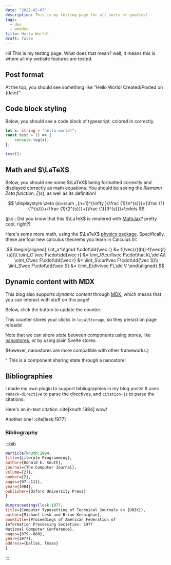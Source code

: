 ```yaml
---
date: "2022-02-07"
description: This is my testing page for all sorts of goodies!
tags:
  - dev
  - webdev
title: Hello World!
draft: false
---
```



Hi! This is my testing page. What does that mean? well, it means this is where all my website features are tested.

## Post format

At the top, you should see something like “Hello World! Created/Posted on \{date\}”.

## Code block styling

Below, you should see a code block of typescript, colored in correctly.

```ts
let x: string = "hello world!";
const test = () => {
	console.log(x);
};

test();
```

## Math and $\LaTeX$

Below, you should see some $\LaTeX$ being formatted correctly and displayed correctly as math equations. You should be seeing the _Riemann Zeta function_, $\zeta(s)$, as well as its definition!

$$
\displaystyle \zeta (s)=\sum _{n=1}^{\infty }{\frac {1}{n^{s}}}={\frac {1}{1^{s}}}+{\frac {1}{2^{s}}}+{\frac {1}{3^{s}}}+\cdots
$$

(p.s.: Did you know that this $\LaTeX$ is rendered with [MathJax](https://www.mathjax.org/)? pretty cool, right?)

Here's some more math, using the $\LaTeX$ [physics package](https://ctan.org/pkg/physics?lang=en). Specifically, these are four new calculus theorems you learn in Calculus III:

$$
\begin{aligned}
	\int_a^b\grad f\cdot\dd{\vec r} &= f(\vec{r}(b))-f(\vec{r}(a))\\
	\oint_C \vec F\cdot\dd{\vec r} &= \iint_R\curl\vec F\cdot\hat k\,\dd A\\
	\oint_C\vec F\cdot\dd{\vec r} &= \iint_S\curl\vec F\cdot\dd{\vec S}\\
	\iint_S\vec F\cdot\dd{\vec S} &= \iiint_E\div\vec F\,\dd V
\end{aligned}
$$

## Dynamic content with MDX

This blog also supports _dynamic content_ through [MDX](https://mdxjs.com/), which means that you can interact with stuff on this page!

Below, click the button to update the counter.

<div class="text-center">
	<Counter client:idle />
</div>

This counter stores your clicks in `localStorage`, so they persist on page reloads!

<div class="text-center">
	<PersistentCounter client:idle />
</div>

Note that we can _share state_ between components using stores, like [nanostores](https://github.com/nanostores/nanostores), or by using plain Svelte stores.

(However, nanostores are more compatible with other frameworks.)

<div class="text-center">
	<CounterDisplay client:idle />
</div>

^ This is a component sharing state through a nanostore!

## Bibliographies

I made my own plugin to support bibliographies in my blog posts! It uses `remark-directive` to parse the directives, and `citation-js` to parse the citations.

Here's an in-text citation :cite[knuth:1984] wow!

Another one! :cite[lesk:1977]

### Bibliography

:::bib

```bibtex
@article{knuth:1984,
title={Literate Programming},
author={Donald E. Knuth},
journal={The Computer Journal},
volume={27},
number={2},
pages={97--111},
year={1984},
publisher={Oxford University Press}
}

@inproceedings{lesk:1977,
title={Computer Typesetting of Technical Journals on {UNIX}},
author={Michael Lesk and Brian Kernighan},
booktitle={Proceedings of American Federation of
Information Processing Societies: 1977
National Computer Conference},
pages={879--888},
year={1977},
address={Dallas, Texas}
}
```

:::
